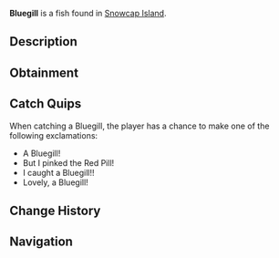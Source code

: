 {{FishInfobox
|image          = Bluegill.png
|rarity         = Common
|sea            = First Sea
|location       = [[Snowcap Island]]
|sublocation    = Saltwater
|sources        = Fishing Rod
|radar_location = 
|xp             = 90
|weather        = Clear
|time           = 
|season         = Summer, Spring
|bait           = Insect
|base_weight    = 0.6
|base_value     = 60
|weight_range   = 0.5
|base_chance    = 85
|base_resil     = 90
}}
'''Bluegill''' is a {{Rarity|Common}} fish found in [[Snowcap Island]].

== Description ==
{{Description|A small, round freshwater fish with bright blue and orange hues, easily recognized by its distinct gill spot. It can be found all over the waters of Snowcap.|Bestiary Entry}}

== Obtainment ==
{{Description|Found in saltwater’s near Snowcap.|Bestiary Hint}}
{{Fish Availability|
Snowcap Island/Surrounding Ocean
|top_rods      = 
Free Spirit Rod\105291.66\73744.22;
Leviathan's Fang Rod\103392.12\57688.74;
Azure Of Lagoon\101544.16\84806.29;
Trident Rod\101062.6\59067.73;
No-Life Rod\95702.38\84837.84;
Flimsy Rod\58987.48\58987.48;
Training Rod\78777.2\78777.2;
Brick Built Rod\78108.64\68727.43;
Fast Rod\85825.06\85279.94;
Seraphic Rod\88843.16\84503.86;
Challenger's Rod\89949.72\84034.15;
Poseidon Rod\87012.75\64484.42;
Blazebringer Rod\89588.37\76888.6;
Zeus Rod\88076.41\72124.15;
Rod Of The Forgotten Fang\88019.35\77163.9;
Rod Of The Depths\87736.75\70298.15;
Verdant Shear Rod\87035.85\72309.56;
Rod Of The Exalted One\85849.74\59354.24;
Depthseeker Rod\85796.48\70678.53;
Ethereal Prism Rod\85131.09\21202.11;
Avalanche Rod\85011.99\69952.14;
Astralhook Rod\84363.63\0;
Volcanic Rod\84163.72\67018.32;
Steady Rod\43861.53\36680.44
|recommended   = Trident Rod
}}

== Catch Quips ==
When catching a Bluegill, the player has a chance to make one of the following exclamations:
* A Bluegill!
* But I pinked the Red Pill!
* I caught a Bluegill!!
* Lovely, a Bluegill!

== Change History ==
{{Change History|{{subst:Current Version}}}}

== Navigation ==
{{Fish Navbox|Snowcap Island}}